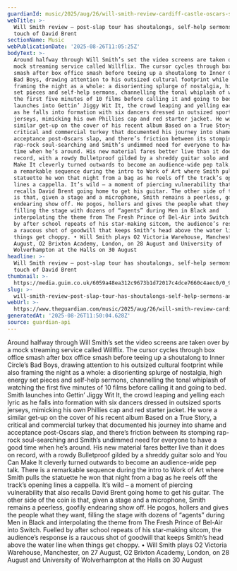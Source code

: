 ```yaml
---
guardianId: music/2025/aug/26/will-smith-review-cardiff-castle-oscars-slap
webTitle: >-
  Will Smith review – post-slap tour has shoutalongs, self-help sermons and a
  touch of David Brent
sectionName: Music
webPublicationDate: '2025-08-26T11:05:25Z'
bodyText: >-
  Around halfway through Will Smith’s set the video screens are taken over by a
  mock streaming service called Willflix. The cursor cycles through box office
  smash after box office smash before teeing up a shoutalong to Inner Circle’s
  Bad Boys, drawing attention to his outsized cultural footprint while also
  framing the night as a whole: a disorienting splurge of nostalgia, high energy
  set pieces and self-help sermons, channelling the tonal whiplash of watching
  the first five minutes of 10 films before calling it and going to bed. Smith
  launches into Gettin’ Jiggy Wit It, the crowd leaping and yelling each lyric
  as he falls into formation with six dancers dressed in outsized sports
  jerseys, mimicking his own Phillies cap and red starter jacket. He wore a
  similar get-up on the cover of his recent album Based on a True Story, a
  critical and commercial turkey that documented his journey into shame and
  acceptance post-Oscars slap, and there’s friction between its stomping
  rap-rock soul-searching and Smith’s undimmed need for everyone to have a good
  time when he’s around. His new material fares better live than it does on
  record, with a rowdy Bulletproof gilded by a shreddy guitar solo and You Can
  Make It cleverly turned outwards to become an audience-wide pep talk. There is
  a remarkable sequence during the intro to Work of Art where Smith pulls the
  statuette he won that night from a bag as he reels off the track’s opening
  lines a cappella. It’s wild – a moment of piercing vulnerability that also
  recalls David Brent going home to get his guitar. The other side of the coin
  is that, given a stage and a microphone, Smith remains a peerless, goofily
  endearing show off. He pogos, hollers and gives the people what they want,
  filling the stage with dozens of “agents” during Men in Black and
  interpolating the theme from The Fresh Prince of Bel-Air into Switch. Fuelled
  by after school repeats of his star-making sitcom, the audience’s response is
  a raucous shot of goodwill that keeps Smith’s head above the water line when
  things get choppy. • Will Smith plays O2 Victoria Warehouse, Manchester, on 27
  August, O2 Brixton Academy, London, on 28 August and University of
  Wolverhampton at the Halls on 30 August
headline: >-
  Will Smith review – post-slap tour has shoutalongs, self-help sermons and a
  touch of David Brent
thumbnail: >-
  https://media.guim.co.uk/6059a48ea312c9673b1d72017c4dce7660c4aec0/0_94_2512_2008/500.jpg
slug: >-
  will-smith-review-post-slap-tour-has-shoutalongs-self-help-sermons-and-a-touch-of-david-brent
webUrl: >-
  https://www.theguardian.com/music/2025/aug/26/will-smith-review-cardiff-castle-oscars-slap
generatedAt: '2025-08-26T11:50:04.628Z'
source: guardian-api
---
```

Around halfway through Will Smith’s set the video screens are taken over by a mock streaming service called Willflix. The cursor cycles through box office smash after box office smash before teeing up a shoutalong to Inner Circle’s Bad Boys, drawing attention to his outsized cultural footprint while also framing the night as a whole: a disorienting splurge of nostalgia, high energy set pieces and self-help sermons, channelling the tonal whiplash of watching the first five minutes of 10 films before calling it and going to bed. Smith launches into Gettin’ Jiggy Wit It, the crowd leaping and yelling each lyric as he falls into formation with six dancers dressed in outsized sports jerseys, mimicking his own Phillies cap and red starter jacket. He wore a similar get-up on the cover of his recent album Based on a True Story, a critical and commercial turkey that documented his journey into shame and acceptance post-Oscars slap, and there’s friction between its stomping rap-rock soul-searching and Smith’s undimmed need for everyone to have a good time when he’s around. His new material fares better live than it does on record, with a rowdy Bulletproof gilded by a shreddy guitar solo and You Can Make It cleverly turned outwards to become an audience-wide pep talk. There is a remarkable sequence during the intro to Work of Art where Smith pulls the statuette he won that night from a bag as he reels off the track’s opening lines a cappella. It’s wild – a moment of piercing vulnerability that also recalls David Brent going home to get his guitar. The other side of the coin is that, given a stage and a microphone, Smith remains a peerless, goofily endearing show off. He pogos, hollers and gives the people what they want, filling the stage with dozens of “agents” during Men in Black and interpolating the theme from The Fresh Prince of Bel-Air into Switch. Fuelled by after school repeats of his star-making sitcom, the audience’s response is a raucous shot of goodwill that keeps Smith’s head above the water line when things get choppy. • Will Smith plays O2 Victoria Warehouse, Manchester, on 27 August, O2 Brixton Academy, London, on 28 August and University of Wolverhampton at the Halls on 30 August
